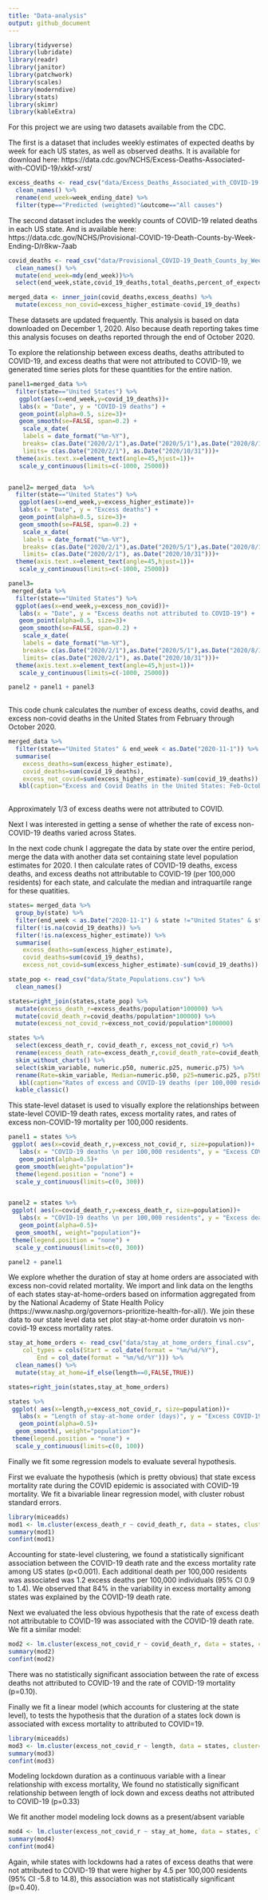 ```yaml
---
title: "Data-analysis"
output: github_document
---
```


```r
library(tidyverse)
library(lubridate)
library(readr)
library(janitor)
library(patchwork)
library(scales)
library(moderndive)
library(stats)
library(skimr)
library(kableExtra)

```

For this project we are using two datasets available from the CDC. 

The first is a dataset that includes weekly estimates of expected deaths by week for each US states, as well as observed deaths. It is available for download here:
https://data.cdc.gov/NCHS/Excess-Deaths-Associated-with-COVID-19/xkkf-xrst/

```r
excess_deaths <- read_csv("data/Excess_Deaths_Associated_with_COVID-19.csv") %>% 
  clean_names() %>% 
  rename(end_week=week_ending_date) %>% 
  filter(type=="Predicted (weighted)"&outcome=="All causes") 
```    

The second dataset includes the weekly counts of COVID-19 related deaths in each US state. And is available here: https://data.cdc.gov/NCHS/Provisional-COVID-19-Death-Counts-by-Week-Ending-D/r8kw-7aab

```r
covid_deaths <- read_csv("data/Provisional_COVID-19_Death_Counts_by_Week_Ending_Date_and_State.csv") %>% 
  clean_names() %>%
  mutate(end_week=mdy(end_week))%>%
  select(end_week,state,covid_19_deaths,total_deaths,percent_of_expected_deaths,pneumonia_deaths, pneumonia_and_covid_19_deaths, influenza_deaths, pneumonia_influenza_or_covid_19_deaths) 

merged_data <- inner_join(covid_deaths,excess_deaths) %>% 
  mutate(excess_non_covid=excess_higher_estimate-covid_19_deaths)


```

These datasets are updated frequently. This analysis is based on data downloaded on December 1, 2020. Also because death reporting takes time this analysis focuses on deaths reported through the end of October 2020.


To explore the relationship between excess deaths, deaths attributed to COVID-19, and excess deaths that were not attributed to COVID-19, we generated time series plots for these quantities for the entire nation. 

```r

panel1=merged_data %>% 
  filter(state=="United States") %>% 
   ggplot(aes(x=end_week,y=covid_19_deaths))+
   labs(x = "Date", y = "COVID-19 deaths") +
   geom_point(alpha=0.5, size=3)+
   geom_smooth(se=FALSE, span=0.2) +
    scale_x_date(
    labels = date_format("%m-%Y"),
    breaks= c(as.Date("2020/2/1"),as.Date("2020/5/1"),as.Date("2020/8/1"), as.Date("2020/11/1")),
    limits= c(as.Date("2020/2/1"), as.Date("2020/10/31")))+
  theme(axis.text.x=element_text(angle=45,hjust=1))+
   scale_y_continuous(limits=c(-1000, 25000))


panel2= merged_data  %>% 
  filter(state=="United States") %>% 
   ggplot(aes(x=end_week,y=excess_higher_estimate))+
   labs(x = "Date", y = "Excess deaths") +
   geom_point(alpha=0.5, size=3)+
   geom_smooth(se=FALSE, span=0.2) +
    scale_x_date(
    labels = date_format("%m-%Y"),
    breaks= c(as.Date("2020/2/1"),as.Date("2020/5/1"),as.Date("2020/8/1"), as.Date("2020/11/1")),
    limits= c(as.Date("2020/2/1"), as.Date("2020/10/31")))+
  theme(axis.text.x=element_text(angle=45,hjust=1))+
   scale_y_continuous(limits=c(-1000, 25000))

panel3=
 merged_data %>%
  filter(state=="United States") %>% 
  ggplot(aes(x=end_week,y=excess_non_covid))+
   labs(x = "Date", y = "Excess deaths not attributed to COVID-19") +
   geom_point(alpha=0.5, size=3)+
   geom_smooth(se=FALSE, span=0.2) +
    scale_x_date(
    labels = date_format("%m-%Y"),
    breaks= c(as.Date("2020/2/1"),as.Date("2020/5/1"),as.Date("2020/8/1"), as.Date("2020/11/1")),
    limits= c(as.Date("2020/2/1"), as.Date("2020/10/31")))+
  theme(axis.text.x=element_text(angle=45,hjust=1))+
   scale_y_continuous(limits=c(-1000, 25000))

panel2 + panel1 + panel3
   
```
This code chunk calculates the number of excess deaths, covid deaths, and excess non-covid deaths in the United States from February through October 2020.

```r
merged_data %>% 
  filter(state=="United States" & end_week < as.Date("2020-11-1")) %>% 
  summarise(
    excess_deaths=sum(excess_higher_estimate),
    covid_deaths=sum(covid_19_deaths),
    excess_not_covid=sum(excess_higher_estimate)-sum(covid_19_deaths)) %>% 
   kbl(caption="Excess and Covid Deaths in the United States: Feb-October, 2020", digits = 1) %>% kable_classic()
  
```
Approximately 1/3 of excess deaths were not attributed to COVID.


Next I was interested in getting a sense of whether the rate of excess non-COVID-19 deaths varied across States.

In the next code chunk I aggregate the data by state over the entire period, merge the data with another data set containing state level population estimates for 2020. I then calculate rates of COVID-19 deaths, excess deaths, and excess deaths not attributable to COVID-19 (per 100,000 residents) for each state, and calculate the median and intraquartile range for these quatities.

```r
states= merged_data %>% 
  group_by(state) %>% 
  filter(end_week < as.Date("2020-11-1") & state !="United States" & state!="New York City") %>% 
  filter(!is.na(covid_19_deaths)) %>% 
  filter(!is.na(excess_higher_estimate)) %>% 
  summarise(
    excess_deaths=sum(excess_higher_estimate),
    covid_deaths=sum(covid_19_deaths),
    excess_not_covid=sum(excess_higher_estimate)-sum(covid_19_deaths)) 

state_pop <- read_csv("data/State_Populations.csv") %>% 
  clean_names()

states=right_join(states,state_pop) %>% 
  mutate(excess_death_r=excess_deaths/population*100000) %>% 
  mutate(covid_death_r=covid_deaths/population*100000) %>% 
  mutate(excess_not_covid_r=excess_not_covid/population*100000)

states %>% 
  select(excess_death_r, covid_death_r, excess_not_covid_r) %>% 
  rename(excess_death_rate=excess_death_r,covid_death_rate=covid_death_r,excess_deaths_not_from_covid_rate=excess_not_covid_r) %>% 
  skim_without_charts() %>% 
  select(skim_variable, numeric.p50, numeric.p25, numeric.p75) %>% 
  rename(Rate=skim_variable, Median=numeric.p50, p25=numeric.p25, p75th=numeric.p75) %>% 
   kbl(caption="Rates of excess and COVID-19 deaths (per 100,000 residents) among US States and District of Columbia: Feb-October, 2020", digits = 1) %>% 
  kable_classic() 

```
This state-level dataset is used to visually explore the relationships between state-level COVID-19 death rates, excess mortality rates, and rates of excess non-COVID-19 mortality per 100,000 residents. 

```r

panel1 = states %>% 
 ggplot( aes(x=covid_death_r,y=excess_not_covid_r, size=population))+
   labs(x = "COVID-19 deaths \n per 100,000 residents", y = "Excess COVID-19 deaths not attributed\n to COVID-19 per 100,000 residents") +
   geom_point(alpha=0.5)+
  geom_smooth(weight="population")+
  theme(legend.position = "none") +
  scale_y_continuous(limits=c(0, 300))


panel2 = states %>% 
 ggplot( aes(x=covid_death_r,y=excess_death_r, size=population))+
   labs(x = "COVID-19 deaths \n per 100,000 residents", y = "Excess deaths \n per 100,000 residents") +
   geom_point(alpha=0.5)+
  geom_smooth(, weight="population")+
 theme(legend.position = "none") +
  scale_y_continuous(limits=c(0, 300))

panel2 + panel1
```

We explore whether the duration of stay at home orders are associated with excess non-covid related mortality. We import and link data on the lengths of each states stay-at-home-orders based on information aggregated from by the National Academy of State Health Policy (https://www.nashp.org/governors-prioritize-health-for-all/). We join these data to our state level data set plot stay-at-home order duratoin vs non-covid-19 excess mortality rates. 

```r
stay_at_home_orders <- read_csv("data/stay_at_home_orders_final.csv", 
    col_types = cols(Start = col_date(format = "%m/%d/%Y"), 
        End = col_date(format = "%m/%d/%Y"))) %>% 
  clean_names() %>% 
  mutate(stay_at_home=if_else(length==0,FALSE,TRUE))

states=right_join(states,stay_at_home_orders)

states %>% 
 ggplot( aes(x=length,y=excess_not_covid_r, size=population))+
   labs(x = "Length of stay-at-home order (days)", y = "Excess COVID-19 deaths not attributed\n to COVID-19 per 100,000 residents") +
   geom_point(alpha=0.5)+
  geom_smooth(, weight="population")+
 theme(legend.position = "none") +
  scale_y_continuous(limits=c(0, 100))

```

Finally we fit some regression models to evaluate several hypothesis.

First we evaluate the hypothesis (which is pretty obvious) that state excess mortality rate during the COVID epidemic is associated with COVID-19 mortality. We fit a bivariable linear regression model, with cluster robust standard errors.
```r
library(miceadds)
mod1 <- lm.cluster(excess_death_r ~ covid_death_r, data = states, cluster="state")
summary(mod1) 
confint(mod1) 
```

Accounting for state-level clustering, we found a statistically significant association between the COVID-19 death rate and the excess mortality rate among US states (p<0.001). Each additional death per 100,000 residents was associated was 1.2 excess deaths per 100,000 individuals (95% CI 0.9 to 1.4). We observed that 84% in the variability in excess mortality among states was explained by the COVID-19 death rate. 



Next we evaluated the less obvious hypothesis that the rate of excess death not attributable to COVID-19 was associated with the COVID-19 death rate. We fit a similar model:


```r

mod2 <- lm.cluster(excess_not_covid_r ~ covid_death_r, data = states, cluster="state")
summary(mod2) 
confint(mod2) 

```

There was no statistically significant association between the rate of excess deaths not attributed to COVID-19 and the rate of COVID-19 mortality (p=0.10).

Finally we fit a linear model (which accounts for clustering at the state level), to tests the hypothesis that the duration of a states lock down is associated with excess mortality to attributed to COVID=19.

```r
library(miceadds)
mod3 <- lm.cluster(excess_not_covid_r ~ length, data = states, cluster="state")
summary(mod3)
confint(mod3) 


```
Modeling lockdown duration as a continuous variable with a linear relationship with excess mortality, We found no statistically significant relationship between length of lock down and excess deaths not attributed to COVID-19 (p=0.33)

We fit another model modeling lock downs as a present/absent variable

```r
mod4 <- lm.cluster(excess_not_covid_r ~ stay_at_home, data = states, cluster="state")
summary(mod4)
confint(mod4) 


```
Again, while states with lockdowns had a rates of excess deaths that were not attributed to COVID-19 that were higher by 4.5 per 100,000 residents (95% CI -5.8 to 14.8), this association was not statistically significant (p=0.40).
